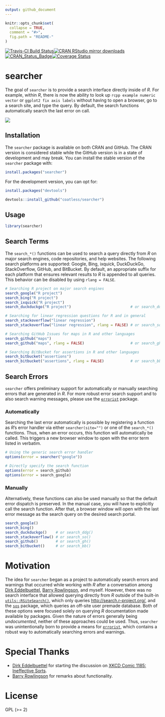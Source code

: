 ```yaml
---
output: github_document
---
```


<!-- README.md is generated from README.Rmd. Please edit that file -->

```r
knitr::opts_chunk$set(
  collapse = TRUE,
  comment = "#>",
  fig.path = "README-"
)
```

[![Travis-CI Build Status](https://travis-ci.org/coatless/searcher.svg?branch=master)](https://travis-ci.org/coatless/searcher)[![CRAN RStudio mirror downloads](http://cranlogs.r-pkg.org/badges/searcher)](http://www.r-pkg.org/pkg/searcher)[![CRAN\_Status\_Badge](http://www.r-pkg.org/badges/version/searcher)](https://cran.r-project.org/package=searcher)[![Coverage Status](https://img.shields.io/codecov/c/github/coatless/searcher/master.svg)](https://codecov.io/github/coatless/searcher?branch=master)

# searcher

The goal of `searcher` is to provide a search interface directly inside of _R_.
For example, within _R_, there is now the ability to look up 
`rcpp example numeric vector` or `ggplot2 fix axis labels` without having to
open a browser, go to a search site, and type the query. By default, 
the search functions automatically search the last error on call.

![](https://media.giphy.com/media/3o7528ih541CTYa6OY/giphy.gif)

## Installation

The `searcher` package is available on both CRAN and GitHub. The CRAN
version is considered stable while the GitHub version is in a state of
development and may break. You can install the stable version of the
`searcher` package with:

```r
install.packages("searcher")
```

For the development version, you can opt for:

```r
install.packages("devtools")

devtools::install_github("coatless/searcher")
```

## Usage

```r
library(searcher)
```

## Search Terms

The `search_*()` functions can be used to search a query directly from _R_ on
major search engines, code repositories, and help websites. The following search
platforms are supported: Google, Bing, ixquick, DuckDuckGo, StackOverflow, GitHub,
and BitBucket. By default, an appropriate suffix for each platform that ensures
relevant results to _R_ is appended to all queries. This behavior can be 
disabled by using `rlang = FALSE`.

```r
# Searching R project on major search engines
search_google("R project")
search_bing("R project")
search_ixquick("R project")
search_duckduckgo("R project")                           # or search_ddg(...)

# Searching for linear regression questions for R and in general
search_stackoverflow("linear regression")
search_stackoverflow("linear regression", rlang = FALSE) # or search_so(...)

# Searching GitHub Issues for maps in R and other languages
search_github("maps")
search_github("maps", rlang = FALSE)                     # or search_gh(...)

# Searching BitBucket for assertions in R and other languages
search_bitbucket("assertions")
search_bitbucket("assertions", rlang = FALSE)            # or search_bb(...)
```


## Search Errors

`searcher` offers preliminary support for automatically or manually 
searching errors that are generated in _R_. For more robust error search
support and to also search warning messages, please use the
[`errorist`](https://github.com/coatless/errorist) package.

### Automatically 

Searching the last error automatically is possible by registering a function
as _R_'s error handler via either `searcher(site="")` or one of the `search_*()`
functions.  Thus, when an error occurs, this function will automatically be called. This 
triggers a new browser window to open with the error term listed in verbatim.

```r
# Using the generic search error handler
options(error = searcher("google"))

# Directly specify the search function
options(error = search_github)
options(error = search_google)
```

### Manually

Alternatively, these functions can also be used manually so that the default
error dispatch is preserved. In the manual case, you will have to explicitly
call the search function. After that, a browser window will open with
the last error message as the search query on the desired search portal.

```r
search_google()
search_bing()
search_duckduckgo()    # or search_ddg()
search_stackoverflow() # or search_so()
search_github()        # or search_gh()
search_bitbucket()     # or search_bb()
```


# Motivation

The idea for `searcher` began as a project to automatically search errors and
warnings that occurred while working with _R_ after a conversation 
among [Dirk Eddelbuettel](http://dirk.eddelbuettel.com), 
[Barry Rowlingson](http://barry.rowlingson.com), and myself. However, there was 
no search interface that allowed querying directly from _R_ outside of the built-in [`utils::RSiteSearch()`](https://stat.ethz.ch/R-manual/R-devel/library/utils/html/RSiteSearch.html),
which only queries <http://search.r-project.org/>, and the
[`sos`](https://cran.r-project.org/package=sos) 
package, which queries an off-site user premade database. Both of these options
were focused solely on querying _R_ documentation made available by packages.
Given the nature of errors generally being _undocumented_, neither of these
approaches could be used. Thus, `searcher` was unintentionally born to
provide a means for [`errorist`](https://github.com/coatless/errorist), which
contains a robust way to automatically searching errors and warnings.

# Special Thanks

- [Dirk Eddelbuettel](http://dirk.eddelbuettel.com) for starting the discussion
  on [XKCD Comic 1185: Ineffective Sorts](https://xkcd.com/1185/).
- [Barry Rowlingson](http://barry.rowlingson.com) for remarks about functionality.

# License

GPL (>= 2)
